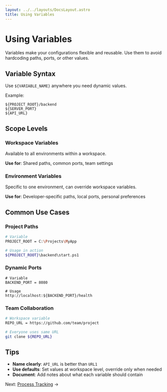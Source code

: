 ```yaml
---
layout: ../../layouts/DocsLayout.astro
title: Using Variables
---
```


# Using Variables

Variables make your configurations flexible and reusable. Use them to avoid hardcoding paths, ports, or other values.

## Variable Syntax

Use `${VARIABLE_NAME}` anywhere you need dynamic values.

Example:
```
${PROJECT_ROOT}/backend
${SERVER_PORT}
${API_URL}
```

## Scope Levels

### Workspace Variables
Available to all environments within a workspace.

**Use for**: Shared paths, common ports, team settings

### Environment Variables
Specific to one environment, can override workspace variables.

**Use for**: Developer-specific paths, local ports, personal preferences

## Common Use Cases

### Project Paths
```bash
# Variable
PROJECT_ROOT = C:\Projects\MyApp

# Usage in action
${PROJECT_ROOT}\backend\start.ps1
```

### Dynamic Ports
```
# Variable
BACKEND_PORT = 8080

# Usage
http://localhost:${BACKEND_PORT}/health
```

### Team Collaboration
```bash
# Workspace variable
REPO_URL = https://github.com/team/project

# Everyone uses same URL
git clone ${REPO_URL}
```

## Tips

- **Name clearly**: `API_URL` is better than `URL1`
- **Use defaults**: Set values at workspace level, override only when needed
- **Document**: Add notes about what each variable should contain

Next: [Process Tracking](/docs/process-tracking) →
